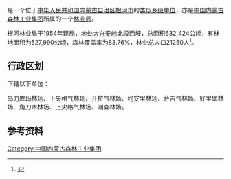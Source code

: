 {{中国乡级行政区
|行政区全称           = {{PAGENAMEBASE}}<br>根河森林工业有限公司
|上级行政区           = [[中国内蒙古森林工业集团|中国内蒙古森林工业集团]]<br>[[内蒙古大兴安岭重点国有林管理局|内蒙古大兴安岭重点国有林管理局]]
|政府驻地             = [[根河市|根河市]][[森工路街道|森工路街道]]
}}

'''{{PAGENAMEBASE}}'''是一个位于[[中华人民共和国|中华人民共和国]][[内蒙古自治区|内蒙古自治区]][[根河市|根河市]]的[[类似乡级单位|类似乡级单位]]，亦是[[中国内蒙古森林工业集团|中国内蒙古森林工业集团]]所属的一个[[林业局|林业局]]。

根河林业局于1954年建局，地处[[大兴安岭|大兴安岭]]北段西坡，总面积632,424公顷，有林地面积为527,990公顷，森林覆盖率为83.76%，林业总人口21250人<ref>{{cite book |editor=李洪君 |title=《内蒙古大兴安岭林管局中国内蒙古森工集团统计资料汇编》 |date=2012.08 |publisher=中国统计出版社 |isbn=978-7-5037-6535-3}}</ref>。

== 行政区划 ==
{{PAGENAMEBASE}}下辖以下单位：

乌力库玛林场、下央格气林场、开拉气林场、约安里林场、萨吉气林场、好里堡林场、角刀木林场、上央格气林场、潮查林场。

== 参考资料 ==
{{reflist}}

{{内蒙古行政区划小作品}}
{{根河市行政区划}}
{{中华人民共和国林业区划|蒙}}

[[Category:中国内蒙古森林工业集团|Category:中国内蒙古森林工业集团]]